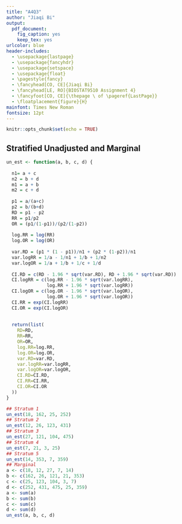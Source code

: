 ```yaml
---
title: "A4Q3"
author: "Jiaqi Bi"
output:
  pdf_document:
    fig_caption: yes
    keep_tex: yes
urlcolor: blue
header-includes:    
  - \usepackage{lastpage}
  - \usepackage{fancyhdr}
  - \usepackage{setspace}
  - \usepackage{float}
  - \pagestyle{fancy}
  - \fancyhead[CO, CE]{Jiaqi Bi}
  - \fancyhead[LE, RO]{BIOSTAT9510 Assignment 4}
  - \fancyfoot[CO, CE]{\thepage \ of \pageref{LastPage}}
  - \floatplacement{figure}{H}
mainfont: Times New Roman
fontsize: 12pt
---
```


```r
knitr::opts_chunk$set(echo = TRUE)
```

## Stratified Unadjusted and Marginal

```r
un_est <- function(a, b, c, d) {
  
  n1= a + c
  n2 = b + d
  m1 = a + b
  m2 = c + d
  
  p1 = a/(a+c)
  p2 = b/(b+d)
  RD = p1 - p2
  RR = p1/p2
  OR = (p1/(1-p1))/(p2/(1-p2))
  
  log.RR = log(RR)
  log.OR = log(OR)
  
  var.RD = (p1 * (1 - p1))/n1 + (p2 * (1-p2))/n1
  var.logRR = 1/a - 1/n1 + 1/b + 1/n2
  var.logOR = 1/a + 1/b + 1/c + 1/d
  
  CI.RD = c(RD - 1.96 * sqrt(var.RD), RD + 1.96 * sqrt(var.RD))
  CI.logRR = c(log.RR - 1.96 * sqrt(var.logRR), 
               log.RR + 1.96 * sqrt(var.logRR))
  CI.logOR = c(log.OR - 1.96 * sqrt(var.logOR),
               log.OR + 1.96 * sqrt(var.logOR))
  CI.RR = exp(CI.logRR)
  CI.OR = exp(CI.logOR)
  
  
  return(list(
    RD=RD, 
    RR=RR, 
    OR=OR,
    log.RR=log.RR,
    log.OR=log.OR,
    var.RD=var.RD,
    var.logRR=var.logRR,
    var.logOR=var.logOR,
    CI.RD=CI.RD,
    CI.RR=CI.RR,
    CI.OR=CI.OR
  ))
}

## Stratum 1
un_est(18, 162, 25, 252)
## Stratum 2
un_est(12, 26, 123, 431)
## Stratum 3
un_est(27, 121, 104, 475)
## Stratum 4
un_est(7, 21, 3, 25)
## Stratum 5
un_est(14, 353, 7, 359)
## Marginal
a <- c(18, 12, 27, 7, 14)
b <- c(162, 26, 121, 21, 353)
c <- c(25, 123, 104, 3, 7)
d <- c(252, 431, 475, 25, 359)
a <- sum(a)
b <- sum(b)
c <- sum(c)
d <- sum(d)
un_est(a, b, c, d)
```



